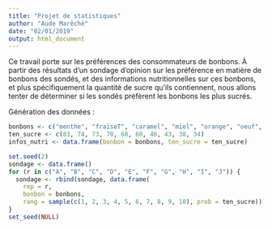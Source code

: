 ```yaml
---
title: "Projet de statistiques"
author: "Aude Marêché"
date: "02/01/2019"
output: html_document
---
```



Ce travail porte sur les préférences des consommateurs de bonbons. À partir des résultats d’un sondage d’opinion sur les préférence en matière de bonbons des sondés, et des informations nutritionnelles sur ces bonbons, et plus spécifiquement la quantité de sucre qu'ils contiennent, nous allons tenter de déterminer si les sondés préfèrent les bonbons les plus sucrés.


Génération des données :

```r
bonbons <- c("menthe", "fraiseT", "caramel", "miel", "orange", "oeuf", "pomme_mou", "cola", "reglisse", "pomme_dur")
ten_sucre <- c(83, 74, 73, 70, 68, 60, 46, 43, 38, 34)
infos_nutri <- data.frame(bonbon = bonbons, ten_sucre = ten_sucre)

set.seed(2)
sondage <- data.frame()
for (r in c("A", "B", "C", "D", "E", "F", "G", "H", "I", "J")) {
  sondage <- rbind(sondage, data.frame(
    rep = r,
    bonbon = bonbons,
    rang = sample(c(1, 2, 3, 4, 5, 6, 7, 8, 9, 10), prob = ten_sucre)))
}
set_seed(NULL)
```